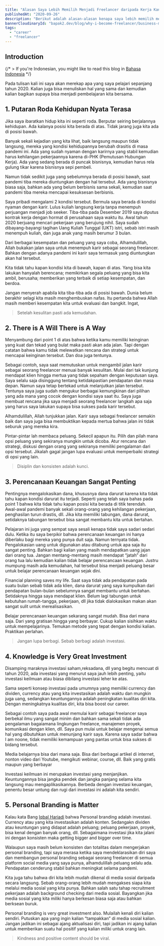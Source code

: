 ```yaml
---
title: "Alasan Saya Lebih Memilih Menjadi Freelancer daripada Kerja Kantoran"
publishedAt: "2020-09-26"
description: "Berikut adalah alasan-alasan kenapa saya lebih memilih menjadi pekerja serabutan (freelancer) daripada kerja kantoran"
bannerCloudinaryId: "bapak2.dev/blog/why-i-become-freelancer/business-man-ga172abfa3_1280_lscdfo"
tags:
  - "career"
  - "freelancer"
---
```


## Introduction

{/* > If you're Indonesian, you might like to read this blog in [Bahasa Indonesia](/blog/id-2022-retrospective) */}

Pada tulisan kali ini saya akan merekap apa yang saya pelajari sepanjang tahun 2020. Kalian juga bisa menuliskan hal yang sama dan kemudian kalian bagikan supaya bisa menjadi pembelajaran kita bersama.

## 1. Putaran Roda Kehidupan Nyata Terasa

Jika saya ibaratkan hidup kita ini seperti roda. Berputar seiring berjalannya kehidupan. Ada kalanya posisi kita berada di atas. Tidak jarang juga kita ada di posisi bawah.

Banyak sekali kejadian yang kita lihat, baik langsung maupun tidak langsung, mereka yang kondisi kehidupannya berubah drasitis di masa pandemi ini. Ada yang sudah nyaman dengan karirnya yang stabil kemudian harus kehilangan pekerjaannya karena di-PHK (Pemutusan Hubungan Kerja). Ada yang sedang berada di puncak bisnisnya, kemudian harus rela gulung tikar karena bisnisnya sepi pembeli.

<CloudinaryImg
  mdx
  publicId="bapak2.dev/blog/2020-retrospective/nick-fewings-JqbGgavPW2k-unsplash_h8wnt6"
  alt="https-unsplash.com/photos/JqbGgavPW2k"
  width={1000}
  height={750}
/>

Namun tidak sedikit juga yang sebelumnya berada di posisi bawah, saat pandemi tiba mereka diuntungkan dengan hal tersebut. Ada yang bisnisnya biasa saja, bahkan ada yang belum berbisnis sama sekali, kemudian saat pandemi tiba mereka mencapai kesuksesan berbisnis.

Saya pribadi mengalami 2 kondisi tersebut. Bermula saya berada di kondisi nyaman dengan karir. Lulus kuliah langsung kerja tanpa menempuh perjuangan menjadi job seeker. Tiba-tiba pada Desember 2019 saya diputus kontrak kerja dengan hormat di perusahaan saya waktu itu. Awal tahun 2020 berjuang mencari pekerjaan yang berujung nihil. Saya sudah dibayang-bayangi tagihan Uang Kuliah Tunggal (UKT) istri, sebab istri masih menempuh kuliah, dan juga anak yang masih berumur 3 bulan.

Dari berbagai kesempatan dan peluang yang saya coba, Alhamdulillah, Allah bukakan jalan saya untuk menempuh karir sebagai seorang freelancer. Bahkan dengan adanya pandemi ini karir saya termasuk yang diuntungkan akan hal tersebut.

Kita tidak tahu kapan kondisi kita di bawah, kapan di atas. Yang bisa kita lakukan hanyalah berencana; memikirkan segala peluang yang bisa kita ambil, berusaha; memberikan yang terbaik di setiap kesempatan, dan berdoa.

Jangan menyerah apabila kita tiba-tiba ada di posisi bawah. Dunia belum berakhir selagi kita masih menghembuskan nafas. Itu pertanda bahwa Allah masih memberi kesempatan kita untuk evaluasi dan bangkit. Ingat,

> Setelah kesulitan pasti ada kemudahan.

## 2. There is A Will There is A Way

Menyambung dari point 1 di atas bahwa ketika kamu memiliki keinginan yang kuat dan tekad yang bulat maka pasti akan ada jalan. Tapi dengan catatan bahwa kamu tidak melewatkan rencana dan strategi untuk mencapai keinginan tersebut. Dan doa juga tentunya.

Sebagai contoh, saya saat memutuskan untuk mengambil jalan karir sebagai seorang freelancer menuai banyak kesulitan. Mulai dari tak kunjung mendapat klien hingga mertua yang tidak sepaham dengan keputusan saya. Saya selalu saja disinggung tentang ketidakpastian pendapatan dan masa depan. Namun saya tetap bertekad untuk melanjutkan jalan tersebut. Tentunya saya juga sudah mengukur berbagai kemungkinan dari pilihan yang ada mana yang cocok dengan kondisi saya saat itu. Saya juga membuat rencana jika saya menjadi seorang freelancer langkah apa saja yang harus saya lakukan supaya bisa sukses pada karir tersebut.

Alhamdulillah, Allah tunjukkan jalan. Karir saya sebagai freelancer semakin baik dan saya juga bisa membuktikan kepada mertua bahwa jalan ini tidak seburuk yang mereka kira.

Pintar-pintar lah membaca peluang. Sekecil apapun itu. Pilih dan pilah mana opsi peluang yang sekiranya mungkin untuk dicoba. Atur rencana dan strategi, diskusi dengan orang yang sekiranya memiliki pengalaman dari opsi tersebut. Jikalah gagal jangan lupa evaluasi untuk memperbaiki strategi di opsi yang lain.

> Disiplin dan konsisten adalah kunci.

## 3. Perencanaan Keuangan Sangat Penting

Pentingnya mengalokasikan dana, khususnya dana darurat karena kita tidak tahu kapan kondisi darurat itu terjadi. Seperti yang telah saya bahas pada point 1 bahwa kita tidak tahu kapan posisi kita berada di titik terendah. Awal-awal pandemi banyak sekali orang-orang yang kehilangan pekerjaan, penghasilan turun drastis, dll. Jika kita memiliki tabungan, dana darurat, setidaknya tabungan tersebut bisa sangat membantu kita untuk bertahan.

Pelajaran ini juga yang sempat saya sesali kenapa tidak saya sadari sedari dulu. Ketika itu saya berpikir bahwa perencanaan keuangan ini hanya diberlaku bagi mereka yang punya duit saja. Namun ternyata tidak. Pengalokasian uang untuk digunakan atau ditabung untuk apa saja itu sangat penting. Bahkan bagi kalian yang masih mendapatkan uang jajan dari orang tua. Jangan mentang-mentang masih mendapat “jatah” dari orang tua lalu kemudian kalian tidak belajar perencancaan keuangan. Justru mumpung masih ada kemudahan, hal tersebut bisa menjadi peluang besar untuk belajar perencanaan keuangan sejak dini.

Financial planning saves my life. Saat saya tidak ada pendapatan pada suatu bulan sebab tidak ada klien, dana darurat yang saya kumpulkan dari pendapatan bulan-bulan sebelumnya sangat membantu untuk bertahan. Setidaknya hingga saya mendapat klien. Belum lagi tabungan untuk kebutuhan rumah-tangga, pekerjaan, dll jika tidak dialokasikan makan akan sangat sulit untuk merealisasikan.

Belajar perencanaan keuangan sekarang sangat mudah. Bisa dari mana saja. Dari yang gratisan hingga yang berbayar. Cukup kalian sisihkan waktu untuk mempelajarinya. Temukan metode yang tepat dengan kondisi kalian. Praktikan perlahan.

> Jangan lupa berbagi. Sebab berbagi adalah investasi.

## 4. Knowledge is Very Great Investment

Disamping maraknya investasi saham,reksadana, dll yang begitu mencuat di tahun 2020, ada investasi yang menurut saya jauh lebih penting, yaitu investasi keilmuan atau biasa dibilang investasi leher ke atas.

Sama seperti konsep investasi pada umumnya yang memiliki currency dan dividen, currency atau yang kita investasikan adalah waktu dan mungkin juga uang, sedangkan keuntungannya adalah peningkatan kualitas diri kita. Dengan meningkatnya kualitas diri, kita bisa boost our career.

Sebagai contoh saya pada awal memulai karir sebagai freelancer saya berbekal ilmu yang sangat minim dan bahkan sama sekali tidak ada pengalaman bagaiamana lingkungan freelance, manajemen proyek, komunikasi dengan klien, dll. Saya pun mulai untuk belajar mengenai semua hal yang dibutuhkan untuk menunjang karir saya. Karena saya sadar bahwa I am noone, tidak memiliki kemampuan yang pantas untuk bisa sukses di bidang tersebut.

Media belajarnya bisa dari mana saja. Bisa dari berbagai artikel di internet, nonton video dari Youtube, mengikuti webinar, course, dll. Baik yang gratis maupun yang berbayar

Investasi keilmuan ini merupakan investasi yang menjanjikan. Keuntungannya bisa jangka pendek dan jangka panjang selama kita langsung mau mengaplikasikannya. Berbeda dengan investasi keuangan, penentu besar untung dan rugi dari investasi ini adalah kita sendiri.

## 5. Personal Branding is Matter

Kalau kata Bang [Iqbal Hariadi](https://www.linkedin.com/in/iqbalhariadi/) bahwa Personal branding adalah investasi. Currency atau yang kita investasikan adalah konten. Sedangakn dividen atau keuntungan yang didapat adalah peluang; peluang pekerjaan, proyek, bisa kenal dengan banyak orang, dll. Sebagaimana investasi jika kita jalani ini dengan konsisten maka getting bigger and bigger over time.

Walaupun saya masih belum konsisten dan totalitas dalam mengerjakan personal branding, tapi saya merasa ketika saya mendeklarasikan diri saya dan membangun personal branding sebagai seorang freelancer di semua platform social media yang saya punya, alhamdulillah peluang selalu ada. Pendapatan cenderung stabil bahkan meningkat selama pandemi.

Kita juga tahu bahwa diri kita lebih mudah dikenal di media sosial daripada secara langsung. Sebab orang-orang lebih mudah mengakses siapa kita melalui media sosial yang kita punya. Bahkan salah satu tahap recruitment pekerjaan adalah background checking dari media sosial. Bayangkan jika media sosial yang kita miliki hanya berkesan biasa saja atau bahkan berksean buruk.

Personal branding is very great investment also. Mulailah kenali diri kalian sendiri. Putuskan apa yang ingin kalian “tampakkan” di media sosial kalian. Jangan jadikan ini sebagai ajang aktualisasi diri, tapi jadikan ini ajang kalian untuk memberikan suatu hal positif yang kalian miliki untuk orang lain.

> Kindness and positive content should be viral.
